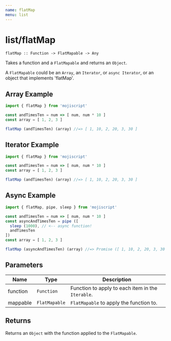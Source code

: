 ```yaml
---
name: flatMap
menu: list
---
```


# list/flatMap

`flatMap :: Function -> FlatMapable -> Any`

Takes a function and a `FlatMapable` and returns an `Object`.

A `FlatMapable` could be an `Array`, an `Iterator`, or `async Iterator`, or an object that implements 'flatMap'.

## Array Example

```javascript
import { flatMap } from 'mojiscript'

const andTimesTen = num => [ num, num * 10 ]
const array = [ 1, 2, 3 ]

flatMap (andTimesTen) (array) //=> [ 1, 10, 2, 20, 3, 30 ]
```

## Iterator Example

```javascript
import { flatMap } from 'mojiscript'

const andTimesTen = num => [ num, num * 10 ]
const array = [ 1, 2, 3 ]

flatMap (andTimesTen) (array) //=> [ 1, 10, 2, 20, 3, 30 ]
```

## Async Example

```javascript
import { flatMap, pipe, sleep } from 'mojiscript'

const andTimesTen = num => [ num, num * 10 ]
const asyncAndTimesTen = pipe ([
  sleep (1000), // <-- async function!
  andTimesTen
])
const array = [ 1, 2, 3 ]

flatMap (asyncAndTimesTen) (array) //=> Promise ([ 1, 10, 2, 20, 3, 30 ])
```

## Parameters

| Name | Type | Description |
| ---- | ---- | ----------- |
| function | `Function`  | Function to apply to each item in the `Iterable`. |
| mappable | `FlatMapable`  | `FlatMapable` to apply the function to. |

## Returns

Returns an `Object` with the function applied to the `FlatMapable`.
